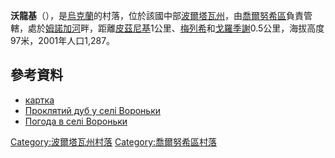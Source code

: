 {{coord|50|12|51|N|33|2|2|E|scale:100000_region:UA|display=title}}

'''沃龍基'''（{{lang-uk|Вороньки}}），是[[烏克蘭|烏克蘭]]的村落，位於該國中部[[波爾塔瓦州|波爾塔瓦州]]，由[[喬爾努希區|喬爾努希區]]負責管轄，處於[[姆諾加河|姆諾加河]]畔，距離[[皮茲尼基|皮茲尼基]]1公里、[[梅列希|梅列希]]和[[戈羅季謝_(喬爾努希區)|戈羅季謝]]0.5公里，海拔高度97米，2001年人口1,287。

==參考資料==
*[http://gska2.rada.gov.ua/pls/z7502/A005?rdat1=24.11.2008&rf7571=26814 картка]{{dead link|date=2018年3月 |bot=InternetArchiveBot |fix-attempted=yes }}
* [https://www.facebook.com/media/set/?set=a.1594917430722270.1073741858.1558331271047553&type=3/ Проклятий дуб у селі Вороньки]
* [http://weather.in.ua/ua/poltavskaja/4640 Погода в селі Вороньки] {{Wayback|url=http://weather.in.ua/ua/poltavskaja/4640 |date=20111219205743 }}

{{DEFAULTSORT:Вороньки}}
[[Category:波爾塔瓦州村落|Category:波爾塔瓦州村落]]
[[Category:喬爾努希區村落|Category:喬爾努希區村落]]


{{Poltava-geo-stub}}